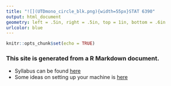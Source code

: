 ```yaml
---
title: "![](UTDmono_circle_blk.png){width=55px}STAT 6390" 
output: html_document
geometry: left = .5in, right = .5in, top = 1in, bottom = .6in
urlcolor: blue
---
```


```r
knitr::opts_chunk$set(echo = TRUE)
```

### This site is generated from a R Markdown document. 
* Syllabus can be found [here](https://www.sychiou.com/pdf/fall2018stat6390.pdf)
* Some ideas on setting up your machine is [here](useGit.html)
